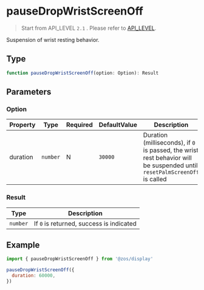 # pauseDropWristScreenOff

> Start from API_LEVEL `2.1` . Please refer to [API_LEVEL](../../../../guides/framework/device/compatibility.md).

Suspension of wrist resting behavior.

## Type

```ts
function pauseDropWristScreenOff(option: Option): Result
```

## Parameters

### Option

| Property | Type                | Required | DefaultValue       | Description                                                                                                               | API_LEVEL |
| -------- | ------------------- | -------- | ------------------ | ------------------------------------------------------------------------------------------------------------------------- | --------- |
| duration | <code>number</code> | N        | <code>30000</code> | Duration (milliseconds), if `0` is passed, the wrist rest behavior will be suspended until `resetPalmScreenOff` is called | 2.1       |

### Result

| Type                | Description                              |
| ------------------- | ---------------------------------------- |
| <code>number</code> | If `0` is returned, success is indicated |

## Example

```js
import { pauseDropWristScreenOff } from '@zos/display'

pauseDropWristScreenOff({
  duration: 60000,
})
```
